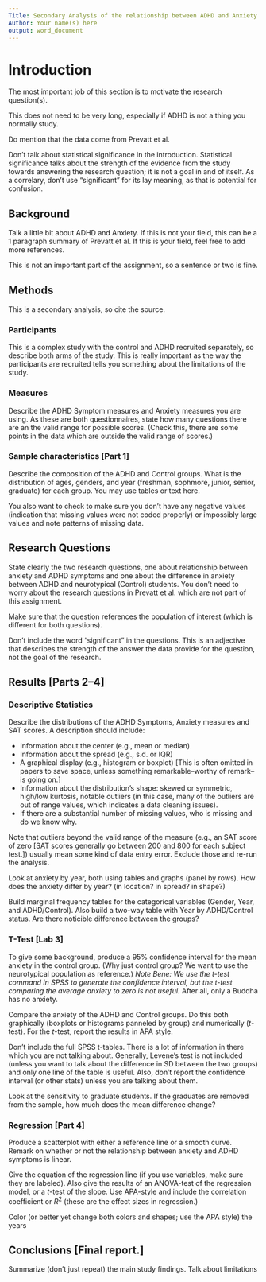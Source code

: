 ```yaml
---
Title: Secondary Analysis of the relationship between ADHD and Anxiety
Author: Your name(s) here
output: word_document
---
```


# Introduction

The most important job of this section is to motivate the research question(s).

This does not need to be very long, especially if ADHD is not a thing you normally study.

Do mention that the data come from Prevatt et al.

Don't talk about statistical significance in the introduction. Statistical significance talks about the strength of the evidence from the study towards answering the research question; it is not a goal in and of itself. As a correlary, don't use "significant" for its lay meaning, as that is potential for confusion.

## Background

Talk a little bit about ADHD and Anxiety. If this is not your field, this can be a 1 paragraph summary of Prevatt et al. If this is your field, feel free to add more references.

This is not an important part of the assignment, so a sentence or two is fine.

## Methods

This is a secondary analysis, so cite the source.

### Participants

This is a complex study with the control and ADHD recruited separately, so describe both arms of the study. This is really important as the way the participants are recruited tells you something about the limitations of the study.

### Measures

Describe the ADHD Symptom measures and Anxiety measures you are using. As these are both questionnaires, state how many questions there are an the valid range for possible scores. (Check this, there are some points in the data which are outside the valid range of scores.)

### Sample characteristics [Part 1]

Describe the composition of the ADHD and Control groups. What is the distribution of ages, genders, and year (freshman, sophmore, junior, senior, graduate) for each group. You may use tables or text here.

You also want to check to make sure you don't have any negative values (indication that missing values were not coded properly) or impossibly large values and note patterns of missing data.

## Research Questions

State clearly the two research questions, one about relationship between anxiety and ADHD symptoms and one about the difference in anxiety between ADHD and neurotypical (Control) students. You don't need to worry about the research questions in Prevatt et al. which are not part of this assignment.

Make sure that the question references the population of interest (which is different for both questions).

Don't include the word "significant" in the questions. This is an adjective that describes the strength of the answer the data provide for the question, not the goal of the research.

## Results [Parts 2--4]

### Descriptive Statistics

Describe the distributions of the ADHD Symptoms, Anxiety measures and SAT scores. A description should include:

-   Information about the center (e.g., mean or median)
-   Information about the spread (e.g., s.d. or IQR)
-   A graphical display (e.g., histogram or boxplot) [This is often omitted in papers to save space, unless something remarkable--worthy of remark--is going on.]
-   Information about the distribution's shape: skewed or symmetric, high/low kurtosis, notable outliers (in this case, many of the outliers are out of range values, which indicates a data cleaning issues).
-   If there are a substantial number of missing values, who is missing and do we know why.

Note that outliers beyond the valid range of the measure (e.g., an SAT score of zero [SAT scores generally go between 200 and 800 for each subject test.]) usually mean some kind of data entry error. Exclude those and re-run the analysis.

Look at anxiety by year, both using tables and graphs (panel by rows). How does the anxiety differ by year? (in location? in spread? in shape?)

Build marginal frequency tables for the categorical variables (Gender, Year, and ADHD/Control). Also build a two-way table with Year by ADHD/Control status. Are there noticible difference between the groups?

### T-Test [Lab 3]

To give some background, produce a 95% confidence interval for the mean anxiety in the control group. (Why just control group? We want to use the neurotypical population as reference.) *Note Bene: We use the t-test command in SPSS to generate the confidence interval, but the t-test comparing the average anxiety to zero is not useful.* After all, only a Buddha has no anxiety.

Compare the anxiety of the ADHD and Control groups. Do this both graphically (boxplots or histograms panneled by group) and numerically ($t$-test). For the $t$-test, report the results in APA style.

Don't include the full SPSS t-tables. There is a lot of information in there which you are not talking about. Generally, Levene's test is not included (unless you want to talk about the difference in SD between the two groups) and only one line of the table is useful. Also, don't report the confidence interval (or other stats) unless you are talking about them.

Look at the sensitivity to graduate students. If the graduates are removed from the sample, how much does the mean difference change?

### Regression [Part 4]

Produce a scatterplot with either a reference line or a smooth curve. Remark on whether or not the relationship between anxiety and ADHD symptoms is linear.

Give the equation of the regression line (if you use variables, make sure they are labeled). Also give the results of an ANOVA-test of the regression model, or a $t$-test of the slope. Use APA-style and include the correlation coefficient or $R^2$ (these are the effect sizes in regression.)

Color (or better yet change both colors and shapes; use the APA style) the years

## Conclusions [Final report.]

Summarize (don't just repeat) the main study findings. Talk about limitations
